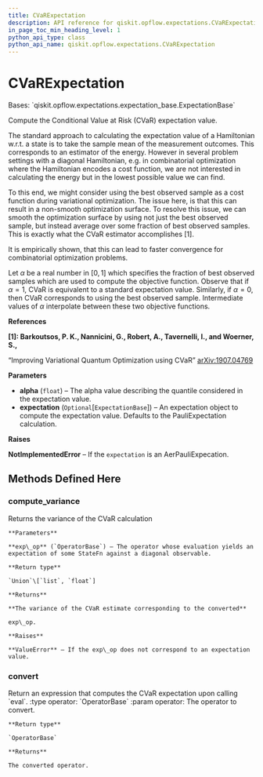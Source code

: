 ```yaml
---
title: CVaRExpectation
description: API reference for qiskit.opflow.expectations.CVaRExpectation
in_page_toc_min_heading_level: 1
python_api_type: class
python_api_name: qiskit.opflow.expectations.CVaRExpectation
---
```


# CVaRExpectation

<Class id="qiskit.opflow.expectations.CVaRExpectation" github="https://github.com/qiskit/qiskit/tree/stable/0.19/qiskit/opflow/expectations/cvar_expectation.py" signature="CVaRExpectation(alpha, expectation=None)">
  Bases: `qiskit.opflow.expectations.expectation_base.ExpectationBase`

  Compute the Conditional Value at Risk (CVaR) expectation value.

  The standard approach to calculating the expectation value of a Hamiltonian w\.r.t. a state is to take the sample mean of the measurement outcomes. This corresponds to an estimator of the energy. However in several problem settings with a diagonal Hamiltonian, e.g. in combinatorial optimization where the Hamiltonian encodes a cost function, we are not interested in calculating the energy but in the lowest possible value we can find.

  To this end, we might consider using the best observed sample as a cost function during variational optimization. The issue here, is that this can result in a non-smooth optimization surface. To resolve this issue, we can smooth the optimization surface by using not just the best observed sample, but instead average over some fraction of best observed samples. This is exactly what the CVaR estimator accomplishes \[1].

  It is empirically shown, that this can lead to faster convergence for combinatorial optimization problems.

  Let $\alpha$ be a real number in $[0,1]$ which specifies the fraction of best observed samples which are used to compute the objective function. Observe that if $\alpha = 1$, CVaR is equivalent to a standard expectation value. Similarly, if $\alpha = 0$, then CVaR corresponds to using the best observed sample. Intermediate values of $\alpha$ interpolate between these two objective functions.

  **References**

  **\[1]: Barkoutsos, P. K., Nannicini, G., Robert, A., Tavernelli, I., and Woerner, S.,**

  “Improving Variational Quantum Optimization using CVaR” [arXiv:1907.04769](https://arxiv.org/abs/1907.04769)

  **Parameters**

  *   **alpha** (`float`) – The alpha value describing the quantile considered in the expectation value.
  *   **expectation** (`Optional`\[`ExpectationBase`]) – An expectation object to compute the expectation value. Defaults to the PauliExpectation calculation.

  **Raises**

  **NotImplementedError** – If the `expectation` is an AerPauliExpecation.

  ## Methods Defined Here

  ### compute\_variance

  <Function id="qiskit.opflow.expectations.CVaRExpectation.compute_variance" name="compute_variance" signature="CVaRExpectation.compute_variance(exp_op)">
    Returns the variance of the CVaR calculation

    **Parameters**

    **exp\_op** (`OperatorBase`) – The operator whose evaluation yields an expectation of some StateFn against a diagonal observable.

    **Return type**

    `Union`\[`list`, `float`]

    **Returns**

    **The variance of the CVaR estimate corresponding to the converted**

    exp\_op.

    **Raises**

    **ValueError** – If the exp\_op does not correspond to an expectation value.
  </Function>

  ### convert

  <Function id="qiskit.opflow.expectations.CVaRExpectation.convert" name="convert" signature="CVaRExpectation.convert(operator)">
    Return an expression that computes the CVaR expectation upon calling `eval`. :type operator: `OperatorBase` :param operator: The operator to convert.

    **Return type**

    `OperatorBase`

    **Returns**

    The converted operator.
  </Function>
</Class>

